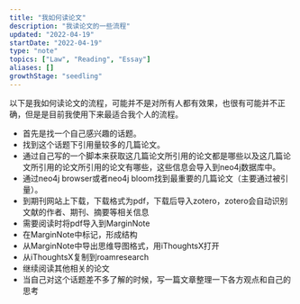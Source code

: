 ```yaml
---
title: "我如何读论文"
description: "我读论文的一些流程"
updated: "2022-04-19"
startDate: "2022-04-19"
type: "note"
topics: ["Law", "Reading", "Essay"]
aliases: []
growthStage: "seedling"
---
```


以下是我如何读论文的流程，可能并不是对所有人都有效果，也很有可能并不正确，但是是目前我使用下来最适合我个人的流程。

- 首先是找一个自己感兴趣的话题。
- 找到这个话题下引用量较多的几篇论文。
- 通过自己写的一个脚本来获取这几篇论文所引用的论文都是哪些以及这几篇论文所引用的论文所引用的论文有哪些，这些信息会导入到neo4j数据库中。
- 通过neo4j browser或者neo4j bloom找到最重要的几篇论文（主要通过被引量）。
- 到期刊网站上下载，下载格式为pdf，下载后导入zotero，zotero会自动识别文献的作者、期刊、摘要等相关信息
- 需要阅读时将pdf导入到MarginNote
- 在MarginNote中标记，形成结构
- 从MarginNote中导出思维导图格式，用iThoughtsX打开
- 从iThoughtsX复制到roamresearch
- 继续阅读其他相关的论文
- 当自己对这个话题差不多了解的时候，写一篇文章整理一下各方观点和自己的思考
